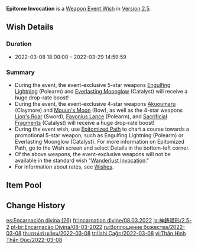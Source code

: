 {{Wish
|name              = Epitome Invocation 2022-03-08
|image             = Epitome Invocation 2022-03-08.png
|type              = Weapon Event
|duration          = event
|time_start        = 2022-03-08 18:00:00
|time_end          = 2022-03-29 14:59:59
|link              = https://genshin.hoyoverse.com/en/news/detail/19834
|preceding         = Epitome Invocation/2022-02-16
|alongside         = Reign of Serenity/2022-03-08
|alongside2        = Drifting Luminescence/2022-03-08
|succeeding        = Epitome Invocation/2022-03-30
}}
'''Epitome Invocation''' is a [[Weapon Event Wish]] in [[Version 2.5]].

==Wish Details==
===Duration===
* 2022-03-08 18:00:00 &ndash; 2022-03-29 14:59:59

===Summary===
* During the event, the event-exclusive 5-star weapons [[Engulfing Lightning]] (Polearm) and [[Everlasting Moonglow]] (Catalyst) will receive a huge drop-rate boost!
* During the event, the event-exclusive 4-star weapons [[Akuoumaru]] (Claymore) and [[Mouun's Moon]] (Bow), as well as the 4-star weapons [[Lion's Roar]] (Sword), [[Favonius Lance]] (Polearm), and [[Sacrificial Fragments]] (Catalyst) will receive a huge drop-rate boost!
* During the event wish, use [[Epitomized Path]] to chart a course towards a promotional 5-star weapon, such as Engulfing Lightning (Polearm) or Everlasting Moonglow (Catalyst). For more information on Epitomized Path, go to the Wish screen and select Details in the bottom-left corner.
* Of the above weapons, the event-exclusive weapons will not be available in the standard wish "[[Wanderlust Invocation]]."
* For information about rates, see [[Wish]]es.

==Item Pool==
{{Wish Pool
|weapon_5_F    = Engulfing Lightning; Everlasting Moonglow
|weapon_4_F    = Akuoumaru; Mouun's Moon; Lion's Roar; Favonius Lance; Sacrificial Fragments
|character_4   = Barbara; Beidou; Bennett; Chongyun; Diona; Fischl; Gorou; Kujou Sara; Ningguang; Noelle; Razor; Rosaria; Sayu; Sucrose; Thoma; Xiangling; Xingqiu; Xinyan; Yanfei; Yun Jin
|weapon_5      = Amos' Bow; Aquila Favonia; Lost Prayer to the Sacred Winds; Primordial Jade Winged-Spear; Skyward Atlas; Skyward Blade; Skyward Harp; Skyward Pride; Skyward Spine; Wolf's Gravestone
|weapon_4      = Dragon's Bane; Eye of Perception; Favonius Codex; Favonius Greatsword; Favonius Sword; Favonius Warbow; Rainslasher; Rust; Sacrificial Bow; Sacrificial Greatsword; Sacrificial Sword; The Bell; The Flute; The Stringless; The Widsith
|weapon_3      = Black Tassel; Bloodtainted Greatsword; Cool Steel; Debate Club; Emerald Orb; Ferrous Shadow; Harbinger of Dawn; Magic Guide; Raven Bow; Sharpshooter's Oath; Skyrider Sword; Slingshot; Thrilling Tales of Dragon Slayers
}}

==Change History==
{{Change History|2.5}}

[[es:Encarnación divina (26)]]
[[fr:Incarnation divine/08.03.2022]]
[[ja:神鋳賦形/2.5-2]]
[[pt-br:Encarnação Divina/08-03-2022]]
[[ru:Воплощение божества/2022-03-08]]
[[th:สรรค์สร้างเซียน/2022-03-08]]
[[tr:İlahi Çağrı/2022-03-08]]
[[vi:Thân Hình Thần Đúc/2022-03-08]]
